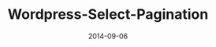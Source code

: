 ---
title: Wordpress-Select-Pagination
date: 2014-09-06
repo: https://github.com/jagmitg/Wordpress-Select-Pagination
tags: PHP
---